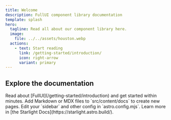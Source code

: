 ```yaml
---
title: Welcome
description: FullUI component library documentation
template: splash
hero:
  tagline: Read all about our component library here.
  image:
    file: ../../assets/houston.webp
  actions:
    - text: Start reading
      link: /getting-started/introduction/
      icon: right-arrow
      variant: primary
---
```



## Explore the documentation

<CardGrid>
  <Card title="Introduction" icon="information">
    Read about [FullUI](/getting-started/introduction) and get
    started within minutes.
  </Card>
  <Card title="Add new content" icon="add-document">
    Add Markdown or MDX files to `src/content/docs` to create new pages.
  </Card>
  <Card title="Configure your site" icon="setting">
    Edit your `sidebar` and other config in `astro.config.mjs`.
  </Card>
  <Card title="Read the docs" icon="open-book">
    Learn more in [the Starlight Docs](https://starlight.astro.build/).
  </Card>
</CardGrid>
